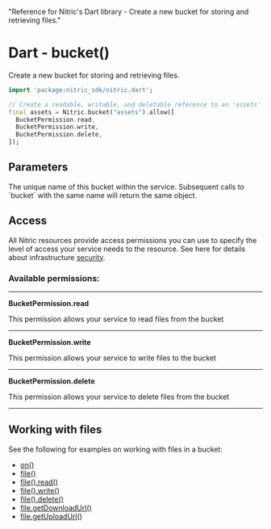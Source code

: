   "Reference for Nitric's Dart library - Create a new bucket for storing and retrieving files."

# Dart - bucket()

Create a new bucket for storing and retrieving files.

```dart
import 'package:nitric_sdk/nitric.dart';

// Create a readable, writable, and deletable reference to an 'assets' bucket
final assets = Nitric.bucket("assets").allow([
  BucketPermission.read,
  BucketPermission.write,
  BucketPermission.delete,
]);
```

## Parameters

<Properties>
  <Property name="name" required type="String">
    The unique name of this bucket within the service. Subsequent calls to
    `bucket` with the same name will return the same object.
  </Property>
</Properties>

## Access

All Nitric resources provide access permissions you can use to specify the level of access your service needs to the resource. See here for details about infrastructure [security](/foundations/infrastructure/security).

### Available permissions:

---

**BucketPermission.read**

This permission allows your service to read files from the bucket

---

**BucketPermission.write**

This permission allows your service to write files to the bucket

---

**BucketPermission.delete**

This permission allows your service to delete files from the bucket

---

## Working with files

See the following for examples on working with files in a bucket:

- [on()](./bucket-on)
- [file()](./bucket-file)
- [file().read()](./bucket-file-read)
- [file().write()](./bucket-file-write)
- [file().delete()](./bucket-file-delete)
- [file.getDownloadUrl()](./bucket-file-downloadurl)
- [file.getUploadUrl()](./bucket-file-uploadurl)
